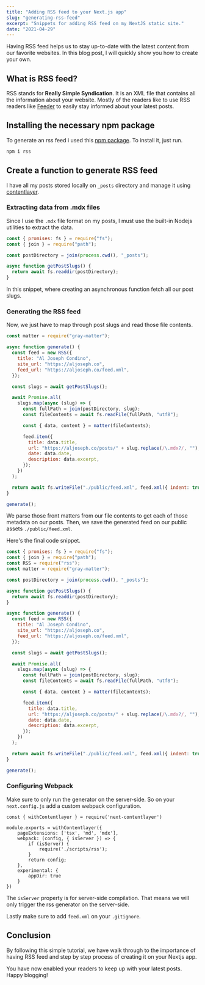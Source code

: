 ```yaml
---
title: "Adding RSS feed to your Next.js app"
slug: "generating-rss-feed"
excerpt: "Snippets for adding RSS feed on my NextJS static site."
date: "2021-04-29"
---
```


Having RSS feed helps us to stay up-to-date with the latest content from our favorite websites. In this blog post, I will quickly show you how to create your own.

## What is RSS feed?

RSS stands for **Really Simple Syndication**. It is an XML file that contains all the information about your website. Mostly of the readers like to use RSS readers like [Feeder](https://feeder.co/) to easily stay informed about your latest posts.

## Installing the necessary npm package

To generate an rss feed i used this [npm package](https://www.npmjs.com/package/rss). To install it, just run.

```bash
npm i rss
```

## Create a function to generate RSS feed

I have all my posts stored locally on `_posts` directory and manage it using [contentlayer](https://www.contentlayer.dev/).

### Extracting data from .mdx files

Since I use the `.mdx` file format on my posts, I must use the built-in Nodejs utilities to extract the data.

```js
const { promises: fs } = require("fs");
const { join } = require("path");

const postDirectory = join(process.cwd(), "_posts");

async function getPostSlugs() {
  return await fs.readdir(postDirectory);
}
```

In this snippet, where creating an asynchronous function fetch all our post slugs.

### Generating the RSS feed

Now, we just have to map through post slugs and read those file contents.

```js
const matter = require("gray-matter");

async function generate() {
  const feed = new RSS({
    title: "Al Joseph Condino",
    site_url: "https://aljoseph.co",
    feed_url: "https://aljoseph.co/feed.xml",
  });

  const slugs = await getPostSlugs();

  await Promise.all(
    slugs.map(async (slug) => {
      const fullPath = join(postDirectory, slug);
      const fileContents = await fs.readFile(fullPath, "utf8");

      const { data, content } = matter(fileContents);

      feed.item({
        title: data.title,
        url: "https://aljoseph.co/posts/" + slug.replace(/\.mdx?/, ""),
        date: data.date,
        description: data.excerpt,
      });
    })
  );

  return await fs.writeFile("./public/feed.xml", feed.xml({ indent: true }));
}

generate();
```

We parse those front matters from our file contents to get each of those metadata on our posts. Then, we save the generated feed on our public assets `./public/feed.xml`.

Here's the final code snippet.

```js
const { promises: fs } = require("fs");
const { join } = require("path");
const RSS = require("rss");
const matter = require("gray-matter");

const postDirectory = join(process.cwd(), "_posts");

async function getPostSlugs() {
  return await fs.readdir(postDirectory);
}

async function generate() {
  const feed = new RSS({
    title: "Al Joseph Condino",
    site_url: "https://aljoseph.co",
    feed_url: "https://aljoseph.co/feed.xml",
  });

  const slugs = await getPostSlugs();

  await Promise.all(
    slugs.map(async (slug) => {
      const fullPath = join(postDirectory, slug);
      const fileContents = await fs.readFile(fullPath, "utf8");

      const { data, content } = matter(fileContents);

      feed.item({
        title: data.title,
        url: "https://aljoseph.co/posts/" + slug.replace(/\.mdx?/, ""),
        date: data.date,
        description: data.excerpt,
      });
    })
  );

  return await fs.writeFile("./public/feed.xml", feed.xml({ indent: true }));
}

generate();
```

### Configuring Webpack

Make sure to only run the generator on the server-side. So on your `next.config.js` add a custom webpack configuration.

```js{5-10}
const { withContentlayer } = require('next-contentlayer')

module.exports = withContentlayer({
	pageExtensions: ['tsx', 'md', 'mdx'],
	webpack: (config, { isServer }) => {
		if (isServer) {
			require('./scripts/rss');
		}
		return config;
	},
	experimental: {
		appDir: true
	}
})
```

The `isServer` property is for server-side compilation. That means we will only trigger the rss generator on the server-side.

Lastly make sure to add `feed.xml` on your `.gitignore`.

## Conclusion

By following this simple tutorial, we have walk through to the importance of having RSS feed and step by step process of creating it on your Nextjs app.

You have now enabled your readers to keep up with your latest posts. Happy blogging!
